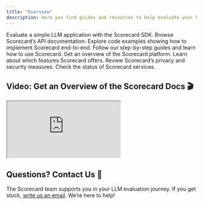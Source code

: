 ```yaml
---
title: "Overview"
description: Here you find guides and resources to help evaluate your LLM applications with Scorecard.
---
```


<CardGroup cols={2}>
  <Card title="Quickstart" icon="rocket" href="/docs/documentation/how-to-use-scorecard/quickstart/python">
    Evaluate a simple LLM application with the Scorecard SDK.
  </Card>
  <Card title="API Reference" icon="book" href="/api-reference">
    Browse Scorecard’s API documentation.
  </Card>
  <Card title="Cookbooks" icon="utensils" href="/docs/documentation/how-to-use-scorecard/cookbooks">
    Explore code examples showing how to implement Scorecard end-to-end.
  </Card>
  <Card title="Guides" icon="book-open" href="/docs/documentation/how-to-use-scorecard/guides/create-a-testset/using-the-testset-ui">
    Follow our step-by-step guides and learn how to use Scorecard.
  </Card>
  <Card title="Scorecard Overview" icon="gear" href="/docs/documentation/introduction/what-is-scorecard">
    Get an overview of the Scorecard platform.
  </Card>
  <Card title="Features" icon="wand-magic" href="/docs/documentation/features/prompt-management">
    Learn about which features Scorecard offers.
  </Card>
  <Card title="Privacy & Security" icon="shield" href="https://trust.getscorecard.ai/">
    Review Scorecard’s privacy and security measures.
  </Card>
  <Card title="Service Status" icon="wrench" href="https://status.getscorecard.ai/">
    Check the status of Scorecard services.
  </Card>
</CardGroup>

## Video: Get an Overview of the Scorecard Docs 🎬
<Frame>
<iframe
  className="w-full aspect-video"
  src="https://drive.google.com/file/d/1AhmSuke-joeSB6Byz-0ew7DSlXzHw2hC/preview"
  allow="autoplay; encrypted-media"
  allowfullscreen>
</iframe>
</Frame>

## Questions? Contact Us 💬

The Scorecard team supports you in your LLM evaluation journey. If you get stuck, [write us an email](mailto:team@getscorecard.ai). We’re here to help!
